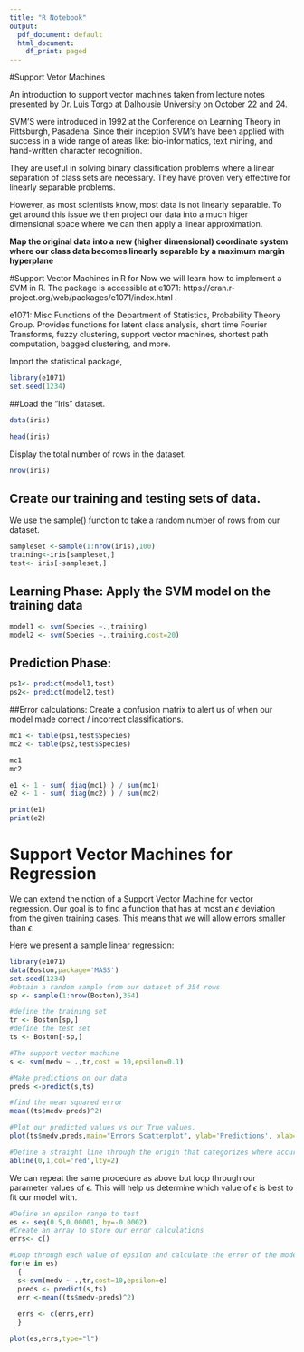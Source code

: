 ```yaml
---
title: "R Notebook"
output:
  pdf_document: default
  html_document:
    df_print: paged
---
```

#Support Vetor Machines

An introduction to support vector machines taken from lecture notes presented by Dr. Luis Torgo at Dalhousie University on October 22 and 24.

SVM'S were introduced in 1992 at the Conference on Learning Theory in Pittsburgh, Pasadena. Since their inception SVM's have been applied with success in a wide range of areas like: bio-informatics, text mining, and hand-written character recognition.

They are useful in solving binary classification problems where a linear separation of class sets are necessary. They have proven very effective for linearly separable problems.

However, as most scientists know, most data is not linearly separable. To get around this issue we then project our data into a much higer dimensional space where we can then apply a linear approximation.

**Map the original data into a new (higher dimensional) coordinate system where our class data becomes linearly separable by a maximum margin hyperplane **

#Support Vector Machines in R for 
Now we will learn how to implement a SVM in R.
The package is accessible at e1071: https://cran.r-project.org/web/packages/e1071/index.html . 

e1071: Misc Functions of the Department of Statistics, Probability Theory Group.
Provides functions for latent class analysis, short time Fourier Transforms, fuzzy clustering, support vector machines, shortest path computation, bagged clustering, and more.

Import the statistical package,
```r
library(e1071)
set.seed(1234)
```

##Load the "Iris" dataset.
```r
data(iris)
```

```r
head(iris)
```


Display the total number of rows in the dataset.
```r
nrow(iris)
```

## Create our training and testing sets of data.
We use the sample() function to take a random number of rows from our dataset.
```r
sampleset <-sample(1:nrow(iris),100)
training<-iris[sampleset,]
test<- iris[-sampleset,]
```

## Learning Phase: Apply the SVM model on the training data
```r
model1 <- svm(Species ~.,training)
model2 <- svm(Species ~.,training,cost=20)
```

## Prediction Phase:
```r
ps1<- predict(model1,test)
ps2<- predict(model2,test)
```

##Error calculations: 
Create a confusion matrix to alert us of when our model made correct / incorrect classifications.
```r
mc1 <- table(ps1,test$Species)
mc2 <- table(ps2,test$Species)
```


```r
mc1
mc2
```

```r
e1 <- 1 - sum( diag(mc1) ) / sum(mc1)
e2 <- 1 - sum( diag(mc2) ) / sum(mc2)

print(e1)
print(e2)
```


# Support Vector Machines for Regression 
We can extend the notion of a Support Vector Machine for vector regression.
Our goal is to find a function that has at most an $\epsilon$ deviation from the given training cases. This means that we will allow errors smaller than $\epsilon$.

Here we present a sample linear regression:

```r
library(e1071)
data(Boston,package='MASS')
set.seed(1234)
#obtain a random sample from our dataset of 354 rows
sp <- sample(1:nrow(Boston),354)

#define the training set
tr <- Boston[sp,]
#define the test set
ts <- Boston[-sp,]

#The support vector machine
s <- svm(medv ~ .,tr,cost = 10,epsilon=0.1)

#Make predictions on our data
preds <-predict(s,ts)

#find the mean squared error
mean((ts$medv-preds)^2)

#Plot our predicted values vs our True values.
plot(ts$medv,preds,main="Errors Scatterplot", ylab='Predictions', xlab='True Values')

#Define a straight line through the origin that categorizes where accurate predictions should lie.
abline(0,1,col='red',lty=2)
```

We can repeat the same procedure as above but loop through our parameter values of $\epsilon$. This will help us determine which value of $\epsilon$ is best to fit our model with.

```r
#Define an epsilon range to test
es <- seq(0.5,0.00001, by=-0.0002)
#Create an array to store our error calculations
errs<- c()

#Loop through each value of epsilon and calculate the error of the model
for(e in es) 
  {
  s<-svm(medv ~ .,tr,cost=10,epsilon=e)
  preds <- predict(s,ts)
  err <-mean((ts$medv-preds)^2)
  
  errs <- c(errs,err)
  }

plot(es,errs,type="l")
```







